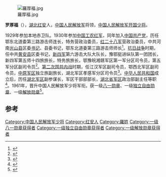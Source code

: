 [[File:羅厚福.jpg|thumb]]

'''罗厚福'''（{{bd|1909年||1975年|}}），[[湖北|湖北]][[红安|红安]]人，[[中国人民解放军|中国人民解放军]]将领，[[中国人民解放军开国少将|中国人民解放军开国少将]]。

1929年参加本地赤卫队。1930年参加[[中国工农红军|中国工农红军]]，同年加入[[中国共产党|中国共产党]]，历任鄂东北道委第三路游击师连长，特务营政治委员，[[红二十八军|红二十八军]]营政治委员，中共河南[[光山县|光山县]]区委[[书记|书记]]、县委书记，鄂东北道委第三路游击师师长<ref>{{cite book|author= 阎锦堂主编 |title=南方三年游击战争人物谱 |year=1997|publisher=解放军出版社 |location=北京|isbn=7-5065-3362-6| pages = 375}}</ref>。[[抗日战争|抗日战争]]时期，任中共[[黄安县|黄安县]]区委书记，[[新四军|新四军]]第六游击大队大队长，豫鄂挺进纵队第一团团长，新四军第五师十四旅旅长，特务旅旅长，鄂豫皖湘赣军区第一军分区司令员，第五军分区副司令员<ref>{{cite book | author = 军事科学院军事图书馆 | coauthors =  | title = 中国人民解放军全史（中国人民解放军组织沿革和各级领导成员名录） | url =  | date = 2000 | location = 北京 | publisher = 军事科学出版社 | id = 第十卷（下） | isbn = 7801373154 | pages = 552 }}</ref>。[[第二次国共内战|第二次国共内战]]时期，任江汉军区副司令员，鄂西北军区副司令员，[[中原军区|中原军区]]独立旅副旅长，湖北军区孝感军分区司令员<ref>{{cite book |author=张明金、刘立勤 |title=中国人民解放军历史上的200个军区|year=2010|publisher=解放军文艺出版社 |location=北京市西城区地安门西大街40号 |pages=449|isbn=978-7-5033-2252-5}}</ref>。[[中华人民共和国|中华人民共和国]]成立后，历任[[湖北军区|湖北军区]]副参谋长，军区干部部部长，[[湖北省军区|湖北省军区]]政治部副主任等职<ref>{{cite book|author= 星火燎原编辑部 |title=中国人民解放军将帅名录：第三卷 |year=2006|publisher=解放军出版社 |location=北京|isbn=7-5065-5057-1| pages = 198}}</ref>。1961年，晋升中国人民解放军少将军衔。获一级[[八一勋章_(1955年)|八一勋章]]、一级[[独立自由勋章|独立自由勋章]]、一级[[解放勋章|解放勋章]]<ref name="欧阳青">{{cite book |author=欧阳青 |title=大授衔：1955共和国将帅授衔档案|year=2011 |publisher=长城出版社 |location=北京市西城区甘家口三里河路40号 |pages=94|isbn=978-7-5483-0058-8 |language = zh-hans}}</ref>。

==参考==
{{Reflist|2}}

{{中国军事人物小作品}}
[[Category:中国人民解放军少将|Category:中国人民解放军少将]]
[[Category:红安人|Category:红安人]]
[[Category:羅姓|Category:羅姓]]
[[Category:一级八一勋章获得者|Category:一级八一勋章获得者]]
[[Category:一级独立自由勋章获得者|Category:一级独立自由勋章获得者]]
[[Category:一级解放勋章获得者|Category:一级解放勋章获得者]]